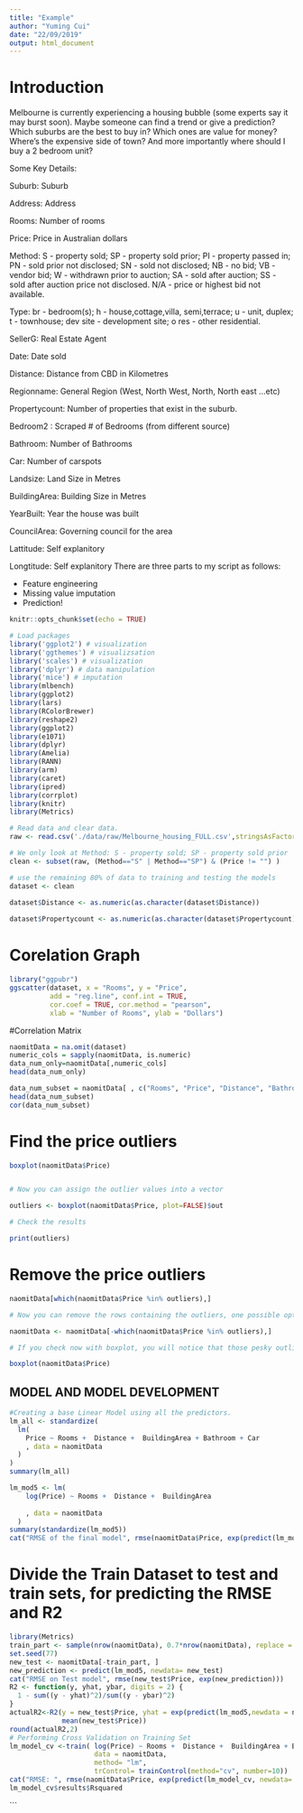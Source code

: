 ```yaml
---
title: "Example"
author: "Yuming Cui"
date: "22/09/2019"
output: html_document
---
```



# Introduction
Melbourne is currently experiencing a housing bubble (some experts say it may burst soon). Maybe someone can find a trend or give a prediction? Which suburbs are the best to buy in? Which ones are value for money? Where's the expensive side of town? And more importantly where should I buy a 2 bedroom unit?

Some Key Details:

Suburb: Suburb

Address: Address

Rooms: Number of rooms

Price: Price in Australian dollars

Method: S - property sold; SP - property sold prior; PI - property passed in; PN - sold prior not disclosed; SN - sold not disclosed; NB - no bid; VB - vendor bid; W - withdrawn prior to auction; SA - sold after auction; SS - sold after auction price not disclosed. N/A - price or highest bid not available.

Type: br - bedroom(s); h - house,cottage,villa, semi,terrace; u - unit, duplex; t - townhouse; dev site - development site; o res - other residential.

SellerG: Real Estate Agent

Date: Date sold

Distance: Distance from CBD in Kilometres

Regionname: General Region (West, North West, North, North east ...etc)

Propertycount: Number of properties that exist in the suburb.

Bedroom2 : Scraped # of Bedrooms (from different source)

Bathroom: Number of Bathrooms

Car: Number of carspots

Landsize: Land Size in Metres

BuildingArea: Building Size in Metres

YearBuilt: Year the house was built

CouncilArea: Governing council for the area

Lattitude: Self explanitory

Longtitude: Self explanitory
There are three parts to my script as follows:

* Feature engineering
* Missing value imputation
* Prediction!

```r
knitr::opts_chunk$set(echo = TRUE)
```

```r
# Load packages
library('ggplot2') # visualization
library('ggthemes') # visualizsation
library('scales') # visualization
library('dplyr') # data manipulation
library('mice') # imputation
library(mlbench)
library(ggplot2)
library(lars)
library(RColorBrewer)
library(reshape2)
library(ggplot2)
library(e1071)
library(dplyr)
library(Amelia)
library(RANN)
library(arm)
library(caret)
library(ipred)
library(corrplot)
library(knitr)
library(Metrics)

# Read data and clear data.
raw <- read.csv('./data/raw/Melbourne_housing_FULL.csv',stringsAsFactors = F)

# We only look at Method: S - property sold; SP - property sold prior
clean <- subset(raw, (Method=="S" | Method=="SP") & (Price != "") )

# use the remaining 80% of data to training and testing the models
dataset <- clean

dataset$Distance <- as.numeric(as.character(dataset$Distance))
                               
dataset$Propertycount <- as.numeric(as.character(dataset$Propertycount))

```

# Corelation Graph
```r
library("ggpubr")
ggscatter(dataset, x = "Rooms", y = "Price", 
          add = "reg.line", conf.int = TRUE, 
          cor.coef = TRUE, cor.method = "pearson",
          xlab = "Number of Rooms", ylab = "Dollars")
```

#Correlation Matrix
```r
naomitData = na.omit(dataset)
numeric_cols = sapply(naomitData, is.numeric)
data_num_only=naomitData[,numeric_cols]
head(data_num_only)

data_num_subset = naomitData[ , c("Rooms", "Price", "Distance", "Bathroom", "Car", "Landsize", "BuildingArea", "Propertycount")]
head(data_num_subset)
cor(data_num_subset)
```


# Find the price outliers
```r

boxplot(naomitData$Price)


# Now you can assign the outlier values into a vector

outliers <- boxplot(naomitData$Price, plot=FALSE)$out

# Check the results

print(outliers)
```

# Remove the price outliers
```r
naomitData[which(naomitData$Price %in% outliers),]

# Now you can remove the rows containing the outliers, one possible option is:

naomitData <- naomitData[-which(naomitData$Price %in% outliers),]

# If you check now with boxplot, you will notice that those pesky outliers are gone

boxplot(naomitData$Price)
```

## MODEL AND MODEL DEVELOPMENT

```r
#Creating a base Linear Model using all the predictors.
lm_all <- standardize(
  lm(
    Price ~ Rooms +  Distance +  BuildingArea + Bathroom + Car      
    , data = naomitData
  )
)
summary(lm_all)
```
```r
lm_mod5 <- lm(
    log(Price) ~ Rooms +  Distance +  BuildingArea       
    
    , data = naomitData
  )
summary(standardize(lm_mod5))
cat("RMSE of the final model", rmse(naomitData$Price, exp(predict(lm_mod5))))  
```
# Divide the Train Dataset to test and train sets, for predicting the RMSE and R2

```r
library(Metrics)
train_part <- sample(nrow(naomitData), 0.7*nrow(naomitData), replace = F)
set.seed(77)
new_test <- naomitData[-train_part, ]
new_prediction <- predict(lm_mod5, newdata= new_test)
cat("RMSE on Test model", rmse(new_test$Price, exp(new_prediction)))  
R2 <- function(y, yhat, ybar, digits = 2) {
  1 - sum((y - yhat)^2)/sum((y - ybar)^2)
}
actualR2<-R2(y = new_test$Price, yhat = exp(predict(lm_mod5,newdata = new_test)), 
             mean(new_test$Price))
round(actualR2,2)
# Performing Cross Validation on Training Set
lm_model_cv <-train( log(Price) ~ Rooms +  Distance +  BuildingArea + Bathroom,
                     data = naomitData,
                     method= "lm",
                     trControl= trainControl(method="cv", number=10))
cat("RMSE: ", rmse(naomitData$Price, exp(predict(lm_model_cv, newdata=  naomitData))))
lm_model_cv$results$Rsquared
```
```